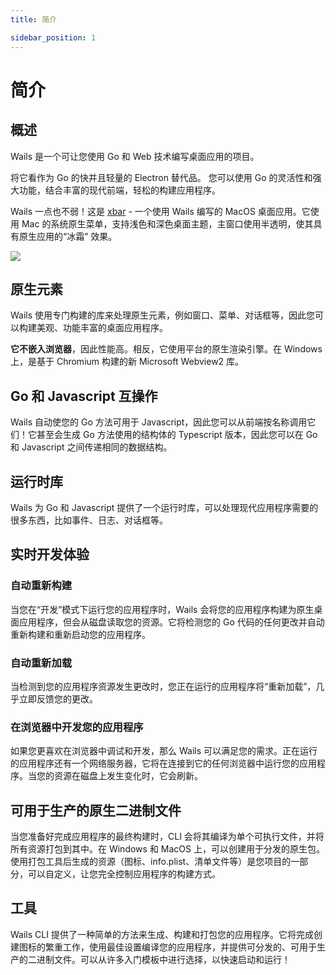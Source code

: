 ```yaml
---
title: 简介

sidebar_position: 1
---
```


# 简介

## 概述

Wails 是一个可让您使用 Go 和 Web 技术编写桌面应用的项目。

将它看作为 Go 的快并且轻量的 Electron 替代品。 您可以使用 Go 的灵活性和强大功能，结合丰富的现代前端，轻松的构建应用程序。

Wails 一点也不弱！这是 [xbar](https://xbarapp.com) - 一个使用 Wails 编写的 MacOS 桌面应用。它使用 Mac 的系统原生菜单，支持浅色和深色桌面主题，主窗口使用半透明，使其具有原生应用的“冰霜” 效果。

<div class="text--center">
  <a href="https://xbarapp.com">
    <img src="/img/xbar-app-preview-2.png" />
  </a>
</div>

## 原生元素

Wails 使用专门构建的库来处理原生元素，例如窗口、菜单、对话框等，因此您可以构建美观、功能丰富的桌面应用程序。

**它不嵌入浏览器**，因此性能高。相反，它使用平台的原生渲染引擎。在 Windows 上，是基于 Chromium 构建的新 Microsoft Webview2 库。

## Go 和 Javascript 互操作

Wails 自动使您的 Go 方法可用于 Javascript，因此您可以从前端按名称调用它们！它甚至会生成 Go 方法使用的结构体的 Typescript 版本，因此您可以在 Go 和 Javascript 之间传递相同的数据结构。

## 运行时库

Wails 为 Go 和 Javascript 提供了一个运行时库，可以处理现代应用程序需要的很多东西，比如事件、日志、对话框等。

## 实时开发体验

### 自动重新构建

当您在“开发”模式下运行您的应用程序时，Wails 会将您的应用程序构建为原生桌面应用程序，但会从磁盘读取您的资源。它将检测您的 Go 代码的任何更改并自动重新构建和重新启动您的应用程序。

### 自动重新加载

当检测到您的应用程序资源发生更改时，您正在运行的应用程序将“重新加载”，几乎立即反馈您的更改。

### 在浏览器中开发您的应用程序

如果您更喜欢在浏览器中调试和开发，那么 Wails 可以满足您的需求。正在运行的应用程序还有一个网络服务器，它将在连接到它的任何浏览器中运行您的应用程序。当您的资源在磁盘上发生变化时，它会刷新。

## 可用于生产的原生二进制文件

当您准备好完成应用程序的最终构建时，CLI 会将其编译为单个可执行文件，并将所有资源打包到其中。在 Windows 和 MacOS 上，可以创建用于分发的原生包。使用打包工具后生成的资源（图标、info.plist、清单文件等）是您项目的一部分，可以自定义，让您完全控制应用程序的构建方式。

## 工具

Wails CLI 提供了一种简单的方法来生成、构建和打包您的应用程序。它将完成创建图标的繁重工作，使用最佳设置编译您的应用程序，并提供可分发的、可用于生产的二进制文件。可以从许多入门模板中进行选择，以快速启动和运行！
